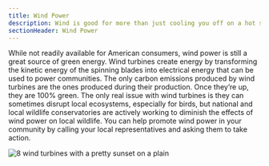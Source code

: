 ```yaml
---
title: Wind Power
description: Wind is good for more than just cooling you off on a hot summer day
sectionHeader: Wind Power
---
```


While not readily available for American consumers, wind power is still a great source of green energy.
Wind turbines create energy by transforming the kinetic energy of the spinning blades into electrical energy that can be used to power communities.
The only carbon emissions produced by wind turbines are the ones produced during their production.
Once they’re up, they are 100% green.
The only real issue with wind turbines is they can sometimes disrupt local ecosystems, especially for birds, but national and local wildlife conservatories are actively working to diminish the effects of wind power on local wildlife.
You can help promote wind power in your community by calling your local representatives and asking them to take action.

![8 wind turbines with a pretty sunset on a plain](/images/turbines.avif)
